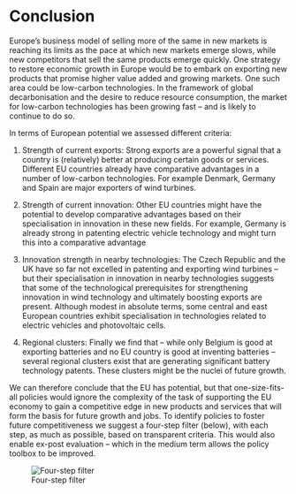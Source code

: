 # Conclusion {-}

Europe’s business model of selling more of the same in new markets is reaching its limits as
the pace at which new markets emerge slows, while new competitors that sell the same products emerge quickly. One strategy to restore economic growth in Europe would be to embark
on exporting new products that promise higher value added and growing markets. One such
area could be low-carbon technologies. In the framework of global decarbonisation and the
desire to reduce resource consumption, the market for low-carbon technologies has been
growing fast – and is likely to continue to do so.

In terms of European potential we assessed different criteria:

1. Strength of current exports: 
Strong exports are a powerful signal that a country is (relatively) better at producing
certain goods or services. Different EU countries already have comparative advantages in a
number of low-carbon technologies. For example Denmark, Germany and Spain are major
exporters of wind turbines.

2. Strength of current innovation: 
Other EU countries might have the potential to develop comparative advantages based on
their specialisation in innovation in these new fields. For example, Germany is already strong
in patenting electric vehicle technology and might turn this into a comparative advantage

3. Innovation strength in nearby technologies: 
The Czech Republic and the UK have so far not excelled in patenting and exporting wind
turbines – but their specialisation in innovation in nearby technologies suggests that some of
the technological prerequisites for strengthening innovation in wind technology and ultimately boosting exports are present. Although modest in absolute terms, some central and
east European countries exhibit specialisation in technologies related to electric vehicles and
photovoltaic cells.

4. Regional clusters: 
Finally we find that – while only Belgium is good at exporting batteries and no EU country
is good at inventing batteries – several regional clusters exist that are generating significant
battery technology patents. These clusters might be the nuclei of future growth.

We can therefore conclude that the EU has potential, but that one-size-fits-all policies
would ignore the complexity of the task of supporting the EU economy to gain a competitive
edge in new products and services that will form the basis for future growth and jobs. To
identify policies to foster future competitiveness we suggest a four-step filter (below), with
each step, as much as possible, based on transparent criteria. This would also enable ex-post
evaluation – which in the medium term allows the policy toolbox to be improved.

![Four-step filter](images/conc.png){#yo}



